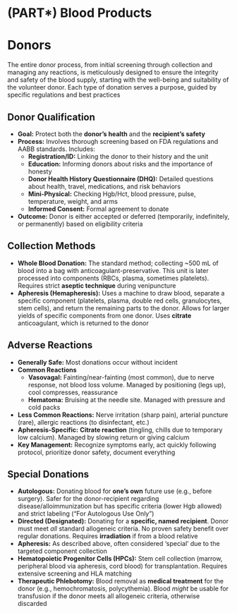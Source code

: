 # (PART\*) Blood Products {-}

# Donors {-}

The entire donor process, from initial screening through collection and managing any reactions, is meticulously designed to ensure the integrity and safety of the blood supply, starting with the well-being and suitability of the volunteer donor. Each type of donation serves a purpose, guided by specific regulations and best practices

##  **Donor Qualification** {-}
*   **Goal:** Protect both the **donor's health** and the **recipient's safety**
*   **Process:** Involves thorough screening based on FDA regulations and AABB standards. Includes:
    *   **Registration/ID:** Linking the donor to their history and the unit
    *   **Education:** Informing donors about risks and the importance of honesty
    *   **Donor Health History Questionnaire (DHQ):** Detailed questions about health, travel, medications, and risk behaviors
    *   **Mini-Physical:** Checking Hgb/Hct, blood pressure, pulse, temperature, weight, and arms
    *   **Informed Consent:** Formal agreement to donate
*   **Outcome:** Donor is either accepted or deferred (temporarily, indefinitely, or permanently) based on eligibility criteria

##  **Collection Methods** {-}
*   **Whole Blood Donation:** The standard method; collecting ~500 mL of blood into a bag with anticoagulant-preservative. This unit is later processed into components (RBCs, plasma, sometimes platelets). Requires strict **aseptic technique** during venipuncture
*   **Apheresis (Hemapheresis):** Uses a machine to draw blood, separate a specific component (platelets, plasma, double red cells, granulocytes, stem cells), and return the remaining parts to the donor. Allows for larger yields of specific components from one donor. Uses **citrate** anticoagulant, which is returned to the donor

##  **Adverse Reactions** {-}
*   **Generally Safe:** Most donations occur without incident
*   **Common Reactions**
    *   **Vasovagal:** Fainting/near-fainting (most common), due to nerve response, not blood loss volume. Managed by positioning (legs up), cool compresses, reassurance
    *   **Hematoma:** Bruising at the needle site. Managed with pressure and cold packs
*   **Less Common Reactions:** Nerve irritation (sharp pain), arterial puncture (rare), allergic reactions (to disinfectant, etc.)
*   **Apheresis-Specific:** **Citrate reaction** (tingling, chills due to temporary low calcium). Managed by slowing return or giving calcium
*   **Key Management:** Recognize symptoms early, act quickly following protocol, prioritize donor safety, document everything

##  **Special Donations** {-}
*   **Autologous:** Donating blood for **one's own** future use (e.g., before surgery). Safer for the donor-recipient regarding disease/alloimmunization but has specific criteria (lower Hgb allowed) and strict labeling ("For Autologous Use Only")
*   **Directed (Designated):** Donating for a **specific, named recipient**. Donor must meet *all* standard allogeneic criteria. No proven safety benefit over regular donations. Requires **irradiation** if from a blood relative
*   **Apheresis:** As described above, often considered 'special' due to the targeted component collection
*   **Hematopoietic Progenitor Cells (HPCs):** Stem cell collection (marrow, peripheral blood via apheresis, cord blood) for transplantation. Requires extensive screening and HLA matching
*   **Therapeutic Phlebotomy:** Blood removal as **medical treatment** for the donor (e.g., hemochromatosis, polycythemia). Blood *might* be usable for transfusion if the donor meets all allogeneic criteria, otherwise discarded
